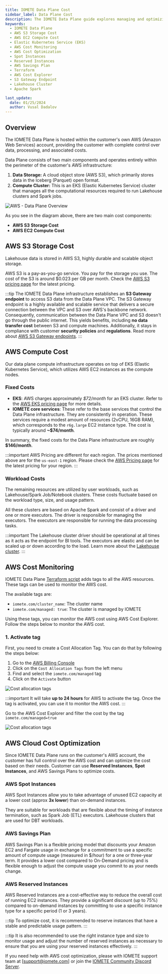 ```yaml
---
title: IOMETE Data Plane Cost
sidebar_label: Data Plane Cost
description: The IOMETE Data Plane guide explores managing and optimizing AWS costs. Learn about AWS S3 storage, EC2 compute costs, and techniques like Spot Instances and Reserved Instances for cost reduction.
keywords:
  - IOMETE Data Plane
  - AWS S3 Storage Cost
  - AWS EC2 Compute Cost
  - Elastic Kubernetes Service (EKS)
  - AWS Cost Monitoring
  - AWS Cost Optimization
  - Spot Instances
  - Reserved Instances
  - AWS Savings Plan
  - Terraform
  - AWS Cost Explorer
  - S3 Gateway Endpoint
  - Lakehouse Cluster
  - Apache Spark

last_update:
  date: 01/25/2024
  author: Vusal Dadalov
---
```



## Overview

The IOMETE Data Plane is hosted within the customer's own AWS (Amazon Web Services) account, providing the customer with complete control over data, processing, and associated costs.

Data Plane consists of two main components and operates entirely within the perimeter of the customer's AWS infrastructure:

1. **Data Storage:** A cloud object store (AWS S3), which primarily stores data in the Iceberg (Parquet) open format.
2. **Compute Cluster:** This is an EKS (Elastic Kubernetes Service) cluster that manages all the computational resources required to run Lakehouse clusters and Spark jobs.

<Img src="/img/guides/deployments/aws/data-plane-cost/data-plane-overview.png" alt="AWS - Data Plane Overview" caption="AWS - Data Plane Overview" />

As you see in the diagram above, there are two main cost components:

- **AWS S3 Storage Cost**
- **AWS EC2 Compute Cost**

## AWS S3 Storage Cost

Lakehouse data is stored in AWS S3, highly durable and scalable object storage.

AWS S3 is a pay-as-you-go service. You pay for the storage you use. The cost of the S3 is around $0.023 per GB per month. Check the [AWS S3 pricing page](https://aws.amazon.com/s3/pricing/) for the latest pricing.

:::tip
The IOMETE Data Plane infrastructure establishes an **S3 Gateway endpoint** to access S3 data from the Data Plane VPC. The S3 Gateway endpoint is a highly available and scalable service that delivers a secure connection between the VPC and S3 over AWS's backbone network. Consequently, communication between the Data Plane VPC and S3 doesn't go through the public internet. This yields benefits, including **no data transfer cost** between S3 and compute machines. Additionally, it stays in compliance with customer **security policies** and **regulations**. Read more about [AWS S3 Gateway endpoints](https://docs.aws.amazon.com/vpc/latest/privatelink/vpc-endpoints-s3.html).
:::

## AWS Compute Cost

Our data plane compute infrastructure operates on top of EKS (Elastic Kubernetes Service), which utilizes AWS EC2 instances as the compute nodes.

### Fixed Costs

- **EKS**: AWS charges approximately _$72/month_ for an EKS cluster. Refer to the [AWS EKS pricing page](https://aws.amazon.com/eks/pricing/) for more details.
- **IOMETE core services**: These refer to the base services that control the Data Plane infrastructure. They are consistently in operation. These services require a modest amount of resources (2vCPU, 16GB RAM), which corresponds to the `r6g.large` EC2 instance type. The cost is typically around **~$74/month**.

In summary, the fixed costs for the Data Plane infrastructure are roughly **$146/month**.

:::important
AWS Pricing are different for each region. The prices mentioned above are for the `us-east-1` region. Please check the [AWS Pricing page](https://aws.amazon.com/pricing/) for the latest pricing for your region.
:::

### Workload Costs

The remaining resources are utilized by user workloads, such as Lakehouse/Spark Job/Notebook clusters. These costs fluctuate based on the workload type, size, and usage pattern.

All these clusters are based on Apache Spark and consist of a driver and one or more executors. The driver is responsible for managing the executors. The executors are responsible for running the data processing tasks.

:::important
The Lakehouse cluster driver should be operational at all times as it acts as the endpoint for BI tools. The executors are elastic and can be scaled up or down according to the load. Learn more about the [Lakehouse cluster](/user-guide/virtual-lakehouses).
:::

## AWS Cost Monitoring

IOMETE Data Plane [Terraform script](https://registry.terraform.io/modules/iomete/data-plane-aws/aws/latest) adds tags to all the AWS resources. These tags can be used to monitor the AWS cost.

The available tags are:

- `iomete.com/cluster_name`: The cluster name
- `iomete.com/managed: true`: The cluster is managed by IOMETE

Using these tags, you can monitor the AWS cost using AWS Cost Explorer. Follow the steps below to monitor the AWS cost.

### 1. Activate tag

First, you need to create a Cost Allocation Tag. You can do that by following the steps below:

1. Go to the [AWS Billing Console](https://console.aws.amazon.com/billing/)
2. Click on the `Cost Allocation Tags` from the left menu
3. Find and select the `iomete.com/managed` tag
4. Click on the `Activate` button

<Img src="/img/guides/deployments/aws/data-plane-cost/cost-allocation-tags.png" alt="Cost allocation tags" caption="Cost allocation tags" />

:::important
It will take **up to 24 hours** for AWS to activate the tag. Once the tag is activated, you can use it to monitor the AWS cost.
:::

Go to the AWS Cost Explorer and filter the cost by the tag `iomete.com/managed=true`

<Img src="/img/guides/deployments/aws/data-plane-cost/cost-explorer-tag.png" alt="Cost allocation tags" caption="Cost allocation tags" />

## AWS Cloud Cost Optimization

Since IOMETE Data Plane runs on the customer's AWS account, the customer has full control over the AWS cost and can optimize the cost based on their needs. Customer can use **Reserved Instances**, **Spot Instances**, and AWS Savings Plans to optimize costs.

### AWS Spot Instances

AWS Spot Instances allow you to take advantage of unused EC2 capacity at a lower cost (approx **3x lower**) than on-demand instances.

They are suitable for workloads that are flexible about the timing of instance termination, such as Spark Job (ETL) executors. Lakehouse clusters that are used for DBT workloads.

### AWS Savings Plan

AWS Savings Plan is a flexible pricing model that discounts your Amazon EC2 and Fargate usage in exchange for a commitment to use a specific amount of compute usage (measured in $/hour) for a one or three-year term.
It provides a lower cost compared to On-Demand pricing and is flexible enough to adjust the compute usage you commit to as your needs change.

### AWS Reserved Instances

AWS Reserved Instances are a cost-effective way to reduce the overall cost of running EC2 instances. They provide a significant discount (up to 75%) compared to on-demand instances by committing to use a specific instance type for a specific period (1 or 3 years).

:::tip
To optimize cost, it is recommended to reserve instances that have a stable and predictable usage pattern.
:::

:::tip
It is also recommended to use the right instance type and size to monitor usage and adjust the number of reserved instances as necessary to ensure that you are using your reserved instances effectively.
:::

If you need help with AWS cost optimization, please with IOMETE support team at [support@iomete.com] or join the [IOMETE Community Discord Server](https://discord.gg/26GeyJx3Ut).
